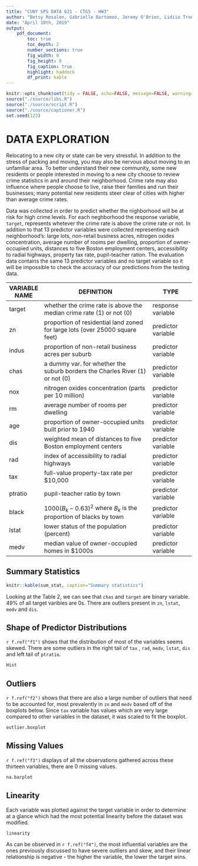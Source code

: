 ```yaml
---
title: "CUNY SPS DATA 621 - CTG5 - HW3"
author: "Betsy Rosalen, Gabrielle Bartomeo, Jeremy O'Brien, Lidiia Tronina, Rose Koh"
date: "April 10th, 2019"
output:
    pdf_document:
        toc: true
        toc_depth: 2
        number_sections: true
        fig_width: 8
        fig_height: 8
        fig_caption: true
        highlight: haddock
        df_print: kable
---
```



```r
knitr::opts_chunk$set(tidy = FALSE, echo=FALSE, message=FALSE, warning=FALSE)
source("./source/libs.R")
source("./source/script.R")
source("./source/captioner.R")
set.seed(123)
```


\newpage


# DATA EXPLORATION

Relocating to a new city or state can be very stressful. In addition to the stress of packing and moving, you may also be nervous about moving to an unfamiliar area. To better understand their new community, some new residents or people interested in moving to a new city choose to review crime statistics in and around their neighborhood. Crime rate may also influence where people choose to live, raise their families and run their businesses; many potential new residents steer clear of cities with higher than average crime rates.

Data was collected in order to predict whether the nighborhood will be at risk for high crime levels. For each neghborhood the response variable, `target`, represents whetever the crime rate is above the crime rate or not.  In addition to that 13 predictor variables were collected representing each neighborhood's: large lots, non-retail business acres, nitrogen oxides concentration, average number of rooms per dwelling, proportion of owner-occupied units, distances to five Boston employment centers, accessibility to radial highways, property tax rate, pupil-teacher ration. The evaluation data contains the same 13 predictor variables and no target variable so it will be impossible to check the accuracy of our predictions from the testing data.  


VARIABLE NAME  |  DEFINITION  |         TYPE
-----------  |  -------------------------------------------  |  -----------------
target  | whether the crime rate is above the median crime rate (1) or not (0)    |     response variable
zn  | proportion of residential land zoned for large lots (over 25000 square feet)      |    predictor variable
indus  |  proportion of non-retail business acres per suburb  | predictor variable 
chas  |  a dummy var. for whether the suburb borders the Charles River (1) or not (0)  |  predictor variable
nox  |  nitrogen oxides concentration (parts per 10 million) |  predictor variable 
rm  |  average number of rooms per dwelling  |  predictor variable 
age  |  proportion of owner-occupied units built prior to 1940  |  predictor variable
dis  |  weighted mean of distances to five Boston employment centers  |  predictor variable
rad  |  index of accessibility to radial highways  |  predictor variable
tax  |  full-value property-tax rate per $10,000 |  predictor variable
ptratio  |  pupil-teacher ratio by town |  predictor variable 
black  | $1000(B_k - 0.63)^2$ where $B_k$ is the proportion of blacks by town  |  predictor variable
lstat  | lower status of the population (percent)  |  predictor variable
medv  |  median value of owner-occupied homes in $1000s  |  predictor variable



## Summary Statistics

```r
knitr::kable(sum_stat, caption="Summary statistics")
```

Looking at the Table 2, we can see that `chas` and `target` are binary variable. 49% of all target varibles are 0s. There are outliers present in `zn`, `lstat`, `medv` and `dis`. 



## Shape of Predictor Distributions

`r f.ref("f1")` shows that the distribution of most of the variables seems skewed. There are some outliers in the right tail of `tax` , `rad`, `medv`, `lstat`, `dis` and left tail of `ptratio`. 

```r
Hist
```


## Outliers

`r f.ref("f2")` shows that there are also a large number of outliers that need to be accounted for, most prevalently in `zn` and `medv` based off of the boxplots below. Since `tax` variable has values which are very large compared to other variables in the dataset, it was scaled to fit the boxplot. 

```r
outlier.boxplot
```


## Missing Values

`r f.ref("f3")` displays of all the observations gathered across these thirteen variables, there are 0 missing values.


```r
na.barplot
```


## Linearity

Each variable was plotted against the target variable in order to determine at a glance which had the most potential linearity before the dataset was modified.

```r
linearity
```

As can be observed in `r f.ref("f4")`, the most influential variables are the ones previously discussed to have severe outliers and skew, and their linear relationship is negative - the higher the variable, the lower the target wins. 

\newpage

